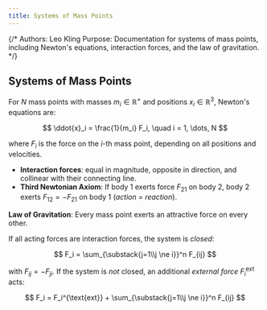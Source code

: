 ```yaml
---
title: Systems of Mass Points
---
```


{/*
Authors: Leo Kling
Purpose: Documentation for systems of mass points, including Newton's equations, interaction forces, and the law of gravitation.
*/}

## Systems of Mass Points

For $N$ mass points with masses $m_i \in \mathbb{R}^+$ and positions $x_i \in \mathbb{R}^3$, Newton's equations are:

$$
\ddot{x}_i = \frac{1}{m_i} F_i, \quad i = 1, \dots, N
$$

where $F_i$ is the force on the $i$-th mass point, depending on all positions and velocities.

- **Interaction forces**: equal in magnitude, opposite in direction, and collinear with their connecting line.
- **Third Newtonian Axiom**: If body 1 exerts force $F_{21}$ on body 2, body 2 exerts $F_{12} = -F_{21}$ on body 1 (_action = reaction_).

**Law of Gravitation**: Every mass point exerts an attractive force on every other.

If all acting forces are interaction forces, the system is _closed_:

$$
F_i = \sum_{\substack{j=1\\j \ne i}}^n F_{ij}
$$

with $F_{ij} = -F_{ji}$. If the system is _not_ closed, an additional _external force_ $F_i^{\text{ext}}$ acts:

$$
F_i = F_i^{\text{ext}} + \sum_{\substack{j=1\\j \ne i}}^n F_{ij}
$$
